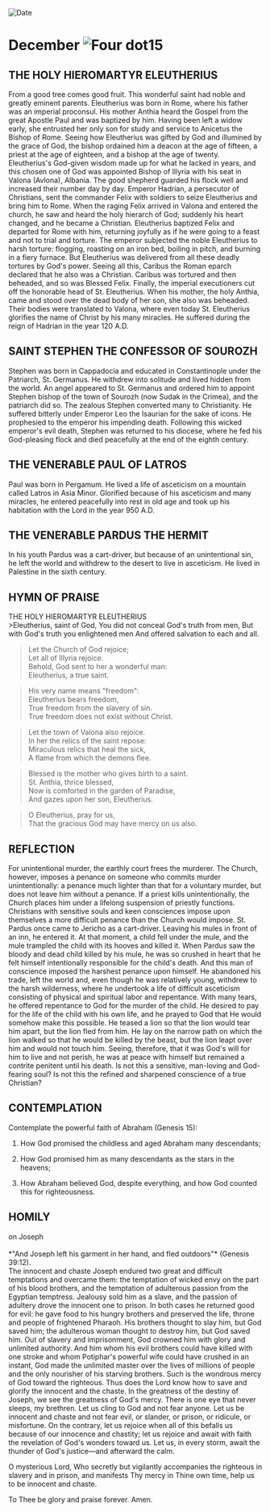 
<RunningHead />
<Image src="/title-imprint.png" height={68} width={50} alt="Date" className="title-imprint"/>

# <div id="date">December <Image className="four-dot" src="/four-dot.png" height={15} width={15} alt="Four dot" />15</div>

## THE HOLY HIEROMARTYR ELEUTHERIUS

From a good tree comes good fruit. This wonderful saint had noble and greatly eminent parents. Eleutherius was born in Rome, where his father was an imperial proconsul. His mother Anthia heard the Gospel from the great Apostle Paul and was baptized by him. Having been left a widow early, she entrusted her only son for study and service to Anicetus the Bishop of Rome. Seeing how Eleutherius was gifted by God and illumined by the grace of God, the bishop ordained him a deacon at the age of fifteen, a priest at the age of eighteen, and a bishop at the age of twenty. Eleutherius's God-given wisdom made up for what he lacked in years, and this chosen one of God was appointed Bishop of Illyria with his seat in Valona (Avlona), Albania. The good shepherd guarded his flock well and increased their number day by day. Emperor Hadrian, a persecutor of Christians, sent the commander Felix with soldiers to seize Eleutherius and bring him to Rome. When the raging Felix arrived in Valona and entered the church, he saw and heard the holy hierarch of God; suddenly his heart changed, and he became a Christian. Eleutherius baptized Felix and departed for Rome with him, returning joyfully as if he were going to a feast and not to trial and torture. The emperor subjected the noble Eleutherius to harsh torture: flogging, roasting on an iron bed, boiling in pitch, and burning in a fiery furnace. But Eleutherius was delivered from all these deadly tortures by God's power. Seeing all this, Caribus the Roman eparch declared that he also was a Christian. Caribus was tortured and then beheaded, and so was Blessed Felix. Finally, the imperial executioners cut off the honorable head of St. Eleutherius. When his mother, the holy Anthia, came and stood over the dead body of her son, she also was beheaded. Their bodies were translated to Valona, where even today St. Eleutherius glorifies the name of Christ by his many miracles. He suffered during the reign of Hadrian in the year 120 A.D.

## SAINT STEPHEN THE CONFESSOR OF SOUROZH

Stephen was born in Cappadocia and educated in Constantinople under the Patriarch, St. Germanus. He withdrew into solitude and lived hidden from the world. An angel appeared to St. Germanus and ordered him to appoint Stephen bishop of the town of Sourozh (now Sudak in the Crimea), and the patriarch did so. The zealous Stephen converted many to Christianity. He suffered bitterly under Emperor Leo the Isaurian for the sake of icons. He prophesied to the emperor his impending death. Following this wicked emperor's evil death, Stephen was returned to his diocese, where he fed his God-pleasing flock and died peacefully at the end of the eighth century.

## THE VENERABLE PAUL OF LATROS

Paul was born in Pergamum. He lived a life of asceticism on a mountain called Latros in Asia Minor. Glorified because of his asceticism and many miracles, he entered peacefully into rest in old age and took up his habitation with the Lord in the year 950 A.D.

## THE VENERABLE PARDUS THE HERMIT

In his youth Pardus was a cart-driver, but because of an unintentional sin, he left the world and withdrew to the desert to live in asceticism. He lived in Palestine in the sixth century.


## HYMN OF PRAISE
<div style={{textAlign:'center', color:'crimson', fontWeight:'bold'}}>
THE HOLY HIEROMARTYR ELEUTHERIUS
</div>
>Eleutherius, saint of God,  
You did not conceal God's truth from men,  
But with God's truth you enlightened men  
And offered salvation to each and all.  
   
>Let the Church of God rejoice;  
Let all of Illyria rejoice.  
Behold, God sent to her a wonderful man:  
Eleutherius, a true saint.  
   
>His very name means "freedom":  
Eleutherius bears freedom,  
True freedom from the slavery of sin.  
True freedom does not exist without Christ.  
   
>Let the town of Valona also rejoice.  
In her the relics of the saint repose:  
Miraculous relics that heal the sick,  
A flame from which the demons flee.  
   
>Blessed is the mother who gives birth to a saint.  
St. Anthia, thrice blessed,  
Now is comforted in the garden of Paradise,  
And gazes upon her son, Eleutherius.  
   
>O Eleutherius, pray for us,  
That the gracious God may have mercy on us also.  


## REFLECTION
For unintentional murder, the earthly court frees the murderer. The Church, however, imposes a penance on someone who commits murder unintentionally: a penance much lighter than that for a voluntary murder, but does not leave him without a penance. If a priest kills unintentionally, the Church places him under a lifelong suspension of priestly functions. Christians with sensitive souls and keen consciences impose upon themselves a more difficult penance than the Church would impose. St. Pardus once came to Jericho as a cart-driver. Leaving his mules in front of an inn, he entered it. At that moment, a child fell under the mule, and the mule trampled the child with its hooves and killed it. When Pardus saw the bloody and dead child killed by his mule, he was so crushed in heart that he felt himself intentionally responsible for the child's death. And this man of conscience imposed the harshest penance upon himself. He abandoned his trade, left the world and, even though he was relatively young, withdrew to the harsh wilderness, where he undertook a life of difficult asceticism consisting of physical and spiritual labor and repentance. With many tears, he offered repentance to God for the murder of the child. He desired to pay for the life of the child with his own life, and he prayed to God that He would somehow make this possible. He teased a lion so that the lion would tear him apart, but the lion fled from him. He lay on the narrow path on which the lion walked so that he would be killed by the beast, but the lion leapt over him and would not touch him. Seeing, therefore, that it was God's will for him to live and not perish, he was at peace with himself but remained a contrite penitent until his death. Is not this a sensitive, man-loving and God-fearing soul? Is not this the refined and sharpened conscience of a true Christian?


## CONTEMPLATION

Contemplate the powerful faith of Abraham (Genesis 15):

1. How God promised the childless and aged Abraham many descendants;

2. How God promised him as many descendants as the stars in the heavens;

3. How Abraham believed God, despite everything, and how God counted this for righteousness.


## HOMILY
<div style={{textAlign:'center', color:'crimson', fontWeight:'bold'}}>
on Joseph
</div>
<br />
<div style={{textAlign:'right'}}>
*"And Joseph left his garment in her hand, and fled outdoors"* (Genesis 39:12).
</div>
The innocent and chaste Joseph endured two great and difficult temptations and overcame them: the temptation of wicked envy on the part of his blood brothers, and the temptation of adulterous passion from the Egyptian temptress. Jealousy sold him as a slave, and the passion of adultery drove the innocent one to prison. In both cases he returned good for evil: he gave food to his hungry brothers and preserved the life, throne and people of frightened Pharaoh. His brothers thought to slay him, but God saved him; the adulterous woman thought to destroy him, but God saved him. Out of slavery and imprisonment, God crowned him with glory and unlimited authority. And him whom his evil brothers could have killed with one stroke and whom Potiphar's powerful wife could have crushed in an instant, God made the unlimited master over the lives of millions of people and the only nourisher of his starving brothers. Such is the wondrous mercy of God toward the righteous. Thus does the Lord know how to save and glorify the innocent and the chaste. In the greatness of the destiny of Joseph, we see the greatness of God's mercy. There is one eye that never sleeps, my brethren. Let us cling to God and not fear anyone. Let us be innocent and chaste and not fear evil, or slander, or prison, or ridicule, or misfortune. On the contrary, let us rejoice when all of this befalls us because of our innocence and chastity; let us rejoice and await with faith the revelation of God's wonders toward us. Let us, in every storm, await the thunder of God's justice—and afterward the calm.

O mysterious Lord, Who secretly but vigilantly accompanies the righteous in slavery and in prison, and manifests Thy mercy in Thine own time, help us to be innocent and chaste.

To Thee be glory and praise forever. Amen.